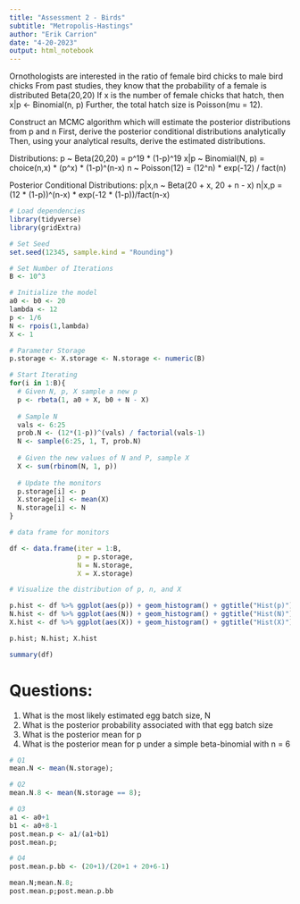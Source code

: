 ---
title: "Assessment 2 - Birds"
subtitle: "Metropolis-Hastings"
author: "Erik Carrion"
date: "4-20-2023"
output: html_notebook
---

Ornothologists are interested in the ratio of female bird chicks to male bird chicks
From past studies, they know that the probability of a female is distributed Beta(20,20)
If x is the number of female chicks that hatch, then x|p <- Binomial(n, p)
Further, the total hatch size is Poisson(mu = 12).


Construct an MCMC algorithm which will estimate the posterior distributions from p and n
First, derive the posterior conditional distributions analytically
Then, using your analytical results, derive the estimated distributions.

Distributions: 
      p ~ Beta(20,20) = p^19 * (1-p)^19
      x|p ~ Binomial(N, p) = choice(n,x) * (p^x) * (1-p)^(n-x)
      n ~ Poisson(12) = (12^n) * exp(-12) / fact(n)

Posterior Conditional Distributions:
    p|x,n ~ Beta(20 + x, 20 + n - x)
    n|x,p = (12 * (1-p))^(n-x) * exp(-12 * (1-p))/fact(n-x)
```{r}
# Load dependencies
library(tidyverse)
library(gridExtra)
```

 

```{r}
# Set Seed
set.seed(12345, sample.kind = "Rounding")

# Set Number of Iterations
B <- 10^3

# Initialize the model
a0 <- b0 <- 20
lambda <- 12
p <- 1/6
N <- rpois(1,lambda)
X <- 1

# Parameter Storage
p.storage <- X.storage <- N.storage <- numeric(B)

# Start Iterating
for(i in 1:B){
  # Given N, p, X sample a new p
  p <- rbeta(1, a0 + X, b0 + N - X)
  
  # Sample N
  vals <- 6:25
  prob.N <- (12*(1-p))^(vals) / factorial(vals-1)
  N <- sample(6:25, 1, T, prob.N)
  
  # Given the new values of N and P, sample X
  X <- sum(rbinom(N, 1, p))
  
  # Update the monitors
  p.storage[i] <- p
  X.storage[i] <- mean(X)
  N.storage[i] <- N
}
```
``` {r}
# data frame for monitors

df <- data.frame(iter = 1:B,
                 p = p.storage,
                 N = N.storage, 
                 X = X.storage)

# Visualize the distribution of p, n, and X

p.hist <- df %>% ggplot(aes(p)) + geom_histogram() + ggtitle("Hist(p)")
N.hist <- df %>% ggplot(aes(N)) + geom_histogram() + ggtitle("Hist(N)")
X.hist <- df %>% ggplot(aes(X)) + geom_histogram() + ggtitle("Hist(X)")

p.hist; N.hist; X.hist


```



```{r}
summary(df)

```

# Questions: 
  1. What is the most likely estimated egg batch size, N
  2. What is the posterior probability associated with that egg batch size
  3. What is the posterior mean for p
  4. What is the posterior mean for p under a simple beta-binomial with n = 6
  
```{r}

# Q1
mean.N <- mean(N.storage);

# Q2
mean.N.8 <- mean(N.storage == 8);

# Q3
a1 <- a0+1
b1 <- a0+8-1
post.mean.p <- a1/(a1+b1)
post.mean.p;

# Q4
post.mean.p.bb <- (20+1)/(20+1 + 20+6-1)

mean.N;mean.N.8;
post.mean.p;post.mean.p.bb


```
  
  